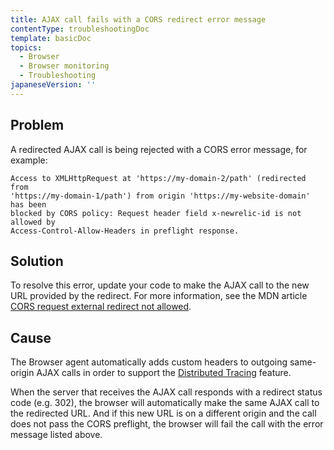 ```yaml
---
title: AJAX call fails with a CORS redirect error message
contentType: troubleshootingDoc
template: basicDoc
topics:
  - Browser
  - Browser monitoring
  - Troubleshooting
japaneseVersion: ''
---
```


## Problem

A redirected AJAX call is being rejected with a CORS error message, for example:

```
Access to XMLHttpRequest at 'https://my-domain-2/path' (redirected from 
'https://my-domain-1/path') from origin 'https://my-website-domain' has been
blocked by CORS policy: Request header field x-newrelic-id is not allowed by 
Access-Control-Allow-Headers in preflight response.
```

## Solution

To resolve this error, update your code to make the AJAX call to the new URL provided by the redirect. For more information, see the MDN article [CORS request external redirect not allowed](https://developer.mozilla.org/en-US/docs/Web/HTTP/CORS/Errors/CORSExternalRedirectNotAllowed).

## Cause

The Browser agent automatically adds custom headers to outgoing same-origin AJAX calls in order to support the [Distributed Tracing](https://docs.newrelic.com/docs/browser/new-relic-browser/browser-pro-features/browser-data-distributed-tracing) feature.

When the server that receives the AJAX call responds with a redirect status code (e.g. 302), the browser will automatically make the same AJAX call to the redirected URL. And if this new URL is on a different origin and the call does not pass the CORS preflight, the browser will fail the call with the error message listed above.
